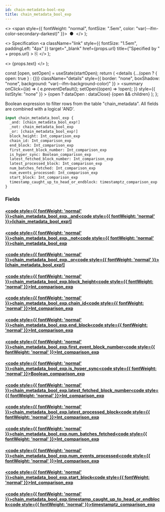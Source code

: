```yaml
---
id: chain-metadata-bool-exp
title: chain_metadata_bool_exp
---
```


<head>
  <meta content="noindex" name="robots" />
  <meta charset="utf-8" />
</head>

  <>
    <span style={{ fontWeight: "normal", fontSize: ".5em", color: "var(--ifm-color-secondary-darkest)" }}>
      &nbsp;●&nbsp;
    </span>
  </>
);

  <>
    Specification
    <a
      className="link"
      style={{ fontSize: "1.5em", paddingLeft: "4px" }}
      target="_blank"
      href={props.url}
      title={"Specified by " + props.url}
    >
      ⎘
    </a>
  </>
);

  <>
    <span className={props.class}>{props.text}</span>
  </>
);


  const [open, setOpen] = useState(startOpen);
  return (
    <details
      {...(open ? { open: true } : {})}
      className="details"
      style={{ border: "none", boxShadow: "none", background: "var(--ifm-background-color)" }}
    >
      <summary
        onClick={(e) => {
          e.preventDefault();
          setOpen((open) => !open);
        }}
        style={{ listStyle: "none" }}
      >
        {open ? dataOpen : dataClose}
      </summary>
      {open && children}
    </details>
  );
};

Boolean expression to filter rows from the table "chain_metadata". All fields are combined with a logical 'AND'.

```graphql
input chain_metadata_bool_exp {
  _and: [chain_metadata_bool_exp!]
  _not: chain_metadata_bool_exp
  _or: [chain_metadata_bool_exp!]
  block_height: Int_comparison_exp
  chain_id: Int_comparison_exp
  end_block: Int_comparison_exp
  first_event_block_number: Int_comparison_exp
  is_hyper_sync: Boolean_comparison_exp
  latest_fetched_block_number: Int_comparison_exp
  latest_processed_block: Int_comparison_exp
  num_batches_fetched: Int_comparison_exp
  num_events_processed: Int_comparison_exp
  start_block: Int_comparison_exp
  timestamp_caught_up_to_head_or_endblock: timestamptz_comparison_exp
}
```

### Fields

#### [<code style={{ fontWeight: 'normal' }}>chain_metadata_bool_exp.<b>\_and</b></code>](#)<Bullet />[<code style={{ fontWeight: 'normal' }}><b>[chain_metadata_bool_exp!]</b></code>](/docs/api/airdrops/graphql/envio/inputs/chain-metadata-bool-exp.mdx) <Badge class="badge badge--secondary " text="list"/> <Badge class="badge badge--secondary " text="input"/>

#### [<code style={{ fontWeight: 'normal' }}>chain_metadata_bool_exp.<b>\_not</b></code>](#)<Bullet />[<code style={{ fontWeight: 'normal' }}><b>chain_metadata_bool_exp</b></code>](/docs/api/airdrops/graphql/envio/inputs/chain-metadata-bool-exp.mdx) <Badge class="badge badge--secondary " text="input"/>

#### [<code style={{ fontWeight: 'normal' }}>chain_metadata_bool_exp.<b>\_or</b></code>](#)<Bullet />[<code style={{ fontWeight: 'normal' }}><b>[chain_metadata_bool_exp!]</b></code>](/docs/api/airdrops/graphql/envio/inputs/chain-metadata-bool-exp.mdx) <Badge class="badge badge--secondary " text="list"/> <Badge class="badge badge--secondary " text="input"/>

#### [<code style={{ fontWeight: 'normal' }}>chain_metadata_bool_exp.<b>block_height</b></code>](#)<Bullet />[<code style={{ fontWeight: 'normal' }}><b>Int_comparison_exp</b></code>](/docs/api/airdrops/graphql/envio/inputs/int-comparison-exp.mdx) <Badge class="badge badge--secondary " text="input"/>

#### [<code style={{ fontWeight: 'normal' }}>chain_metadata_bool_exp.<b>chain_id</b></code>](#)<Bullet />[<code style={{ fontWeight: 'normal' }}><b>Int_comparison_exp</b></code>](/docs/api/airdrops/graphql/envio/inputs/int-comparison-exp.mdx) <Badge class="badge badge--secondary " text="input"/>

#### [<code style={{ fontWeight: 'normal' }}>chain_metadata_bool_exp.<b>end_block</b></code>](#)<Bullet />[<code style={{ fontWeight: 'normal' }}><b>Int_comparison_exp</b></code>](/docs/api/airdrops/graphql/envio/inputs/int-comparison-exp.mdx) <Badge class="badge badge--secondary " text="input"/>

#### [<code style={{ fontWeight: 'normal' }}>chain_metadata_bool_exp.<b>first_event_block_number</b></code>](#)<Bullet />[<code style={{ fontWeight: 'normal' }}><b>Int_comparison_exp</b></code>](/docs/api/airdrops/graphql/envio/inputs/int-comparison-exp.mdx) <Badge class="badge badge--secondary " text="input"/>

#### [<code style={{ fontWeight: 'normal' }}>chain_metadata_bool_exp.<b>is_hyper_sync</b></code>](#)<Bullet />[<code style={{ fontWeight: 'normal' }}><b>Boolean_comparison_exp</b></code>](/docs/api/airdrops/graphql/envio/inputs/boolean-comparison-exp.mdx) <Badge class="badge badge--secondary " text="input"/>

#### [<code style={{ fontWeight: 'normal' }}>chain_metadata_bool_exp.<b>latest_fetched_block_number</b></code>](#)<Bullet />[<code style={{ fontWeight: 'normal' }}><b>Int_comparison_exp</b></code>](/docs/api/airdrops/graphql/envio/inputs/int-comparison-exp.mdx) <Badge class="badge badge--secondary " text="input"/>

#### [<code style={{ fontWeight: 'normal' }}>chain_metadata_bool_exp.<b>latest_processed_block</b></code>](#)<Bullet />[<code style={{ fontWeight: 'normal' }}><b>Int_comparison_exp</b></code>](/docs/api/airdrops/graphql/envio/inputs/int-comparison-exp.mdx) <Badge class="badge badge--secondary " text="input"/>

#### [<code style={{ fontWeight: 'normal' }}>chain_metadata_bool_exp.<b>num_batches_fetched</b></code>](#)<Bullet />[<code style={{ fontWeight: 'normal' }}><b>Int_comparison_exp</b></code>](/docs/api/airdrops/graphql/envio/inputs/int-comparison-exp.mdx) <Badge class="badge badge--secondary " text="input"/>

#### [<code style={{ fontWeight: 'normal' }}>chain_metadata_bool_exp.<b>num_events_processed</b></code>](#)<Bullet />[<code style={{ fontWeight: 'normal' }}><b>Int_comparison_exp</b></code>](/docs/api/airdrops/graphql/envio/inputs/int-comparison-exp.mdx) <Badge class="badge badge--secondary " text="input"/>

#### [<code style={{ fontWeight: 'normal' }}>chain_metadata_bool_exp.<b>start_block</b></code>](#)<Bullet />[<code style={{ fontWeight: 'normal' }}><b>Int_comparison_exp</b></code>](/docs/api/airdrops/graphql/envio/inputs/int-comparison-exp.mdx) <Badge class="badge badge--secondary " text="input"/>

#### [<code style={{ fontWeight: 'normal' }}>chain_metadata_bool_exp.<b>timestamp_caught_up_to_head_or_endblock</b></code>](#)<Bullet />[<code style={{ fontWeight: 'normal' }}><b>timestamptz_comparison_exp</b></code>](/docs/api/airdrops/graphql/envio/inputs/timestamptz-comparison-exp.mdx) <Badge class="badge badge--secondary " text="input"/>
